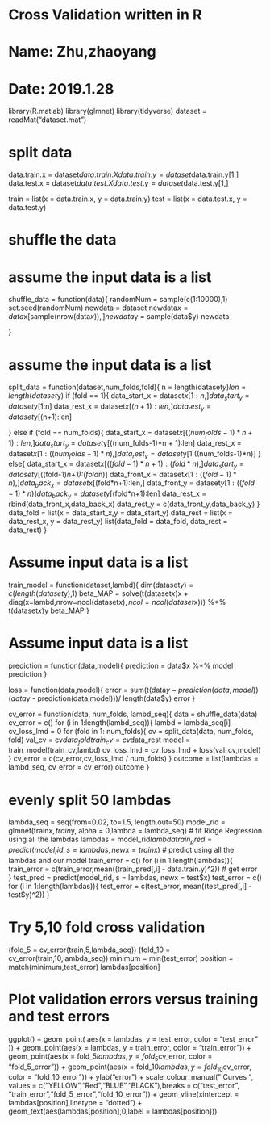 # Cross Validation written in R
# Name: Zhu,zhaoyang

# Date: 2019.1.28


library(R.matlab)
library(glmnet)
library(tidyverse)
dataset = readMat("dataset.mat")

# split data
data.train.x = dataset$data.train.X
data.train.y = dataset$data.train.y[1,]
data.test.x = dataset$data.test.X
data.test.y = dataset$data.test.y[1,]

train = list(x = data.train.x, y = data.train.y)
test = list(x = data.test.x, y = data.test.y)

# shuffle the data
# assume the input data is a list
shuffle_data = function(data){
  randomNum = sample(c(1:10000),1)
  set.seed(randomNum) 
  newdata = dataset
  newdata$x = data$x[sample(nrow(data$x)),]
  newdata$y = sample(data$y)
  newdata

}


# assume the input data is a list
split_data = function(dataset,num_folds,fold){
  n = length(dataset$y)%/%num_folds
  len = length(dataset$y)
  if (fold == 1){
    data_start_x = dataset$x[1:n,]
    data_start_y = dataset$y[1:n] 
    data_rest_x = dataset$x[(n+1):len,]
    data_rest_y = dataset$y[(n+1):len]
  
  }
  else if (fold == num_folds){
    data_start_x = dataset$x[((num_folds-1)*n + 1):len,]
    data_start_y = dataset$y[((num_folds-1)*n + 1):len]
    data_rest_x = dataset$x[1:((num_folds-1)*n),]
    data_rest_y = dataset$y[1:((num_folds-1)*n)]
  }
  else{
    data_start_x = dataset$x[((fold-1)*n+1):(fold*n),]
    data_start_y = dataset$y[((fold-1)*n+1):(fold*n)]
    data_front_x = dataset$x[1:((fold-1)*n),]
    data_back_x = dataset$x[(fold*n+1):len,]
    data_front_y = dataset$y[1:((fold-1)*n)]
    data_back_y = dataset$y[(fold*n+1):len]
    data_rest_x = rbind(data_front_x,data_back_x)
    data_rest_y = c(data_front_y,data_back_y)
  }
  data_fold = list(x = data_start_x,y = data_start_y)
  data_rest = list(x = data_rest_x, y = data_rest_y)
  list(data_fold = data_fold, data_rest = data_rest)
}

# Assume input data is a list
train_model = function(dataset,lambd){
  dim(dataset$y) = c(length(dataset$y),1)
  beta_MAP = solve(t(dataset$x) %*% dataset$x +  
                     diag(x=lambd,nrow=ncol(dataset$x),
                          ncol=ncol(dataset$x))) %*% t(dataset$x) %*% dataset$y
  beta_MAP
}

# Assume input data is a list
prediction = function(data,model){
  prediction = data$x %*% model
  prediction
}

loss = function(data,model){
  error = sum(t(data$y - prediction(data,model)) %*%
                (data$y - prediction(data,model)))/ length(data$y)
  error
}


cv_error = function(data, num_folds, lambd_seq){
  data = shuffle_data(data)
  cv_error = c()
  for (i in 1:length(lambd_seq)){
    lambd = lambda_seq[i]
    cv_loss_lmd = 0
    for (fold in 1: num_folds){
      cv = split_data(data, num_folds, fold)
      val_cv = cv$data_fold
      train_cv = cv$data_rest
      model = train_model(train_cv,lambd)
      cv_loss_lmd = cv_loss_lmd + loss(val_cv,model)
    }
    cv_error = c(cv_error,cv_loss_lmd / num_folds)
  }
  outcome = list(lambdas = lambd_seq, cv_error = cv_error)
  outcome
}

# evenly split 50 lambdas
lambda_seq = seq(from=0.02, to=1.5, length.out=50) 
model_rid = glmnet(train$x, train$y, alpha = 0,lambda = lambda_seq) 
# fit Ridge Regression using all the lambdas
lambdas = model_rid$lambda
train_pred = predict(model_rid,s = lambdas, newx = train$x)
# predict using all the lambdas and our model
train_error = c()
for (i in 1:length(lambdas)){
  train_error = c(train_error,mean((train_pred[,i] - data.train.y)^2)) # get error
}
test_pred = predict(model_rid, s = lambdas, newx = test$x)
test_error = c()
for (i in 1:length(lambdas)){
  test_error = c(test_error, mean((test_pred[,i] - test$y)^2))
}

# Try 5,10 fold cross validation 
(fold_5 = cv_error(train,5,lambda_seq))
(fold_10 = cv_error(train,10,lambda_seq))
minimum = min(test_error)
position = match(minimum,test_error)
lambdas[position]

# Plot validation errors versus training and test errors
ggplot() + geom_point(
  aes(x = lambdas, y = test_error, color = "test_error" )) + 
  geom_point(aes(x = lambdas, y = train_error,  color = "train_error")) + 
  geom_point(aes(x = fold_5$lambdas, y = fold_5$cv_error, color = "fold_5_error")) + 
  geom_point(aes(x = fold_10$lambdas, y = fold_10$cv_error, color = "fold_10_error")) + 
  ylab("error") + scale_colour_manual(" Curves ",
                                      values = c("YELLOW","Red","BLUE","BLACK"),breaks = 
                                        c("test_error",
                                          "train_error","fold_5_error","fold_10_error")) +
  geom_vline(xintercept = lambdas[position],linetype = "dotted") + 
  geom_text(aes(lambdas[position],0,label = lambdas[position]))

